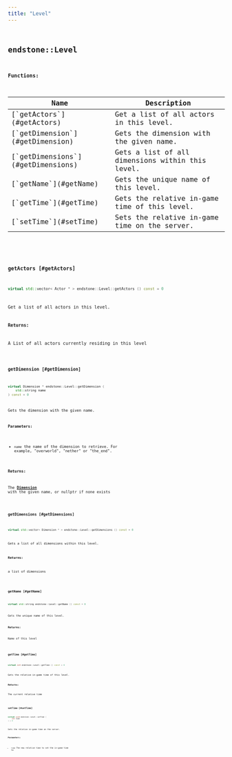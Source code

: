 ```yaml
---
title: "Level"
---
```


## <code className="doc-symbol doc-symbol-class"/> endstone::Level

















**Functions:**

<table>
<thead>
   <tr>
      <th>Name</th>
      <th>Description</th>
   </tr>
</thead>
<tbody>
<tr key="classendstone_1_1_level_1a6eac0b57be7148b605cbe9961261a833">
    <td>[`getActors`](#getActors)</td>
    <td>Get a list of all actors in this level.</td>
</tr>
<tr key="classendstone_1_1_level_1ad688e6ab223f171816d8ed7956075c7e">
    <td>[`getDimension`](#getDimension)</td>
    <td>Gets the dimension with the given name.</td>
</tr>
<tr key="classendstone_1_1_level_1ac4329b1323d1e61be61c1efeb4e8ecd9">
    <td>[`getDimensions`](#getDimensions)</td>
    <td>Gets a list of all dimensions within this level.</td>
</tr>
<tr key="classendstone_1_1_level_1aa55eace2debac6499fd261db27a260bf">
    <td>[`getName`](#getName)</td>
    <td>Gets the unique name of this level.</td>
</tr>
<tr key="classendstone_1_1_level_1a2a0a6904b53c1d0952c6bdcfce91d0cd">
    <td>[`getTime`](#getTime)</td>
    <td>Gets the relative in-game time of this level.</td>
</tr>
<tr key="classendstone_1_1_level_1a52d11546e286762d10b7c2a523fd2dd7">
    <td>[`setTime`](#setTime)</td>
    <td>Sets the relative in-game time on the server.</td>
</tr>
</tbody>
</table>

### <code className="doc-symbol doc-symbol-function"/> getActors [#getActors]

```cpp
virtual std::vector< Actor * > endstone::Level::getActors () const = 0
```

Get a list of all actors in this level.





**Returns:**

A List of all actors currently residing in this level 





        
### <code className="doc-symbol doc-symbol-function"/> getDimension [#getDimension]

```cpp
virtual Dimension * endstone::Level::getDimension (
    std::string name
) const = 0
```

Gets the dimension with the given name.





**Parameters:**


* `name` the name of the dimension to retrieve. For example, "overworld", "nether" or "the\_end".



**Returns:**

The [**Dimension**](classendstone_1_1_dimension.md) with the given name, or nullptr if none exists 





        
### <code className="doc-symbol doc-symbol-function"/> getDimensions [#getDimensions]

```cpp
virtual std::vector< Dimension * > endstone::Level::getDimensions () const = 0
```

Gets a list of all dimensions within this level.





**Returns:**

a list of dimensions 





        
### <code className="doc-symbol doc-symbol-function"/> getName [#getName]

```cpp
virtual std::string endstone::Level::getName () const = 0
```

Gets the unique name of this level.





**Returns:**

Name of this level 





        
### <code className="doc-symbol doc-symbol-function"/> getTime [#getTime]

```cpp
virtual int endstone::Level::getTime () const = 0
```

Gets the relative in-game time of this level.





**Returns:**

The current relative time 





        
### <code className="doc-symbol doc-symbol-function"/> setTime [#setTime]

```cpp
virtual void endstone::Level::setTime (
    int time
) = 0
```

Sets the relative in-game time on the server.





**Parameters:**


* `time` The new relative time to set the in-game time to 




        